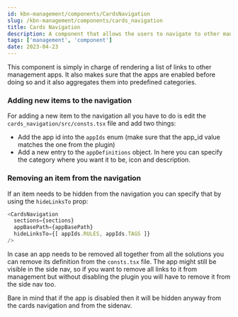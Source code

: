 ```yaml
---
id: kbn-management/components/CardsNavigation
slug: /kbn-management/components/cards_navigation
title: Cards Navigation
description: A component that allows the users to navigate to other management apps
tags: ['management', 'component']
date: 2023-04-23
---
```


This component is simply in charge of rendering a list of links to other management apps. It also
makes sure that the apps are enabled before doing so and it also aggregates them into predefined
categories.

### Adding new items to the navigation

For adding a new item to the navigation all you have to do is edit the `cards_navigation/src/consts.tsx`
file and add two things:

* Add the app id into the `appIds` enum (make sure that the app_id value matches the one from the plugin)
* Add a new entry to the `appDefinitions` object. In here you can specify the category where you want it to be, icon and description.

### Removing an item from the navigation

If an item needs to be hidden from the navigation you can specify that by using the `hideLinksTo` prop:

```typescript
<CardsNavigation
  sections={sections}
  appBasePath={appBasePath}
  hideLinksTo={[ appIds.RULES, appIds.TAGS ]}
/>

```

In case an app needs to be removed all together from all the solutions you can remove its
definition from the `consts.tsx` file. The app might still be visible in the side nav, so if you
want to remove all links to it from management but without disabling the plugin you will have
to remove it from the side nav too.

Bare in mind that if the app is disabled then it will be hidden anyway from the cards navigation
and from the sidenav.